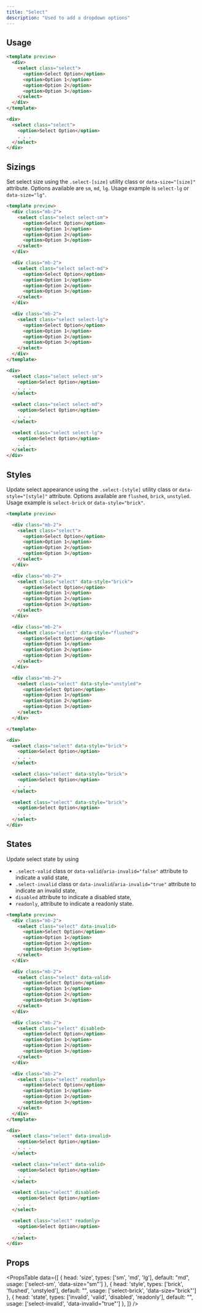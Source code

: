 ```yaml
---
title: "Select"
description: "Used to add a dropdown options"
---
```


## Usage

```html
<template preview>
  <div>
    <select class="select">
      <option>Select Option</option>
      <option>Option 1</option>
      <option>Option 2</option>
      <option>Option 3</option>
    </select>
  </div>
</template>

<div>
  <select class="select">
    <option>Select Option</option>
    . . .
  </select>
</div>
```

## Sizings
Set select size using the `.select-[size]` utility class or `data-size="[size]"` attribute. Options available are `sm`, `md`, `lg`. Usage example is `select-lg` or `data-size="lg"`.

```html
<template preview>
  <div class="mb-2">
    <select class="select select-sm">
      <option>Select Option</option>
      <option>Option 1</option>
      <option>Option 2</option>
      <option>Option 3</option>
    </select>
  </div>

  <div class="mb-2">
    <select class="select select-md">
      <option>Select Option</option>
      <option>Option 1</option>
      <option>Option 2</option>
      <option>Option 3</option>
    </select>
  </div>

  <div class="mb-2">
    <select class="select select-lg">
      <option>Select Option</option>
      <option>Option 1</option>
      <option>Option 2</option>
      <option>Option 3</option>
    </select>
  </div>
</template>

<div>
  <select class="select select-sm">
    <option>Select Option</option>
    . . .
  </select>

  <select class="select select-md">
    <option>Select Option</option>
    . . .
  </select>

  <select class="select select-lg">
    <option>Select Option</option>
    . . .
  </select>
</div>
```

## Styles
Update select appearance using the `.select-[style]` utility class or `data-style="[style]"` attribute. Options available are `flushed`, `brick`, `unstyled`. Usage example is `select-brick` or `data-style="brick"`.

```html transparent
<template preview>

  <div class="mb-2">
    <select class="select">
      <option>Select Option</option>
      <option>Option 1</option>
      <option>Option 2</option>
      <option>Option 3</option>
    </select>
  </div>

  <div class="mb-2">
    <select class="select" data-style="brick">
      <option>Select Option</option>
      <option>Option 1</option>
      <option>Option 2</option>
      <option>Option 3</option>
    </select>
  </div>

  <div class="mb-2">
    <select class="select" data-style="flushed">
      <option>Select Option</option>
      <option>Option 1</option>
      <option>Option 2</option>
      <option>Option 3</option>
    </select>
  </div>

  <div class="mb-2">
    <select class="select" data-style="unstyled">
      <option>Select Option</option>
      <option>Option 1</option>
      <option>Option 2</option>
      <option>Option 3</option>
    </select>
  </div>

</template>

<div>
  <select class="select" data-style="brick">
    <option>Select Option</option>
    . . .
  </select>

  <select class="select" data-style="brick">
    <option>Select Option</option>
    . . .
  </select>

  <select class="select" data-style="brick">
    <option>Select Option</option>
    . . .
  </select>
</div>
```

## States
Update select state by using 
 - `.select-valid` class or `data-valid`/`aria-invalid="false"` attribute to indicate a valid state,
 - `.select-invalid` class or `data-invalid`/`aria-invalid="true"` attribute to indicate an invalid state, 
 - `disabled` attribute to indicate a disabled state,
 - `readonly`, attribute to indicate a readonly state.

```html transparent
<template preview>
  <div class="mb-2">
    <select class="select" data-invalid>
      <option>Select Option</option>
      <option>Option 1</option>
      <option>Option 2</option>
      <option>Option 3</option>
    </select>
  </div>

  <div class="mb-2">
    <select class="select" data-valid>
      <option>Select Option</option>
      <option>Option 1</option>
      <option>Option 2</option>
      <option>Option 3</option>
    </select>
  </div>

  <div class="mb-2">
    <select class="select" disabled>
      <option>Select Option</option>
      <option>Option 1</option>
      <option>Option 2</option>
      <option>Option 3</option>
    </select>
  </div>

  <div class="mb-2">
    <select class="select" readonly>
      <option>Select Option</option>
      <option>Option 1</option>
      <option>Option 2</option>
      <option>Option 3</option>
    </select>
  </div>
</template>

<div>
  <select class="select" data-invalid>
    <option>Select Option</option>
    . . .
  </select>

  <select class="select" data-valid>
    <option>Select Option</option>
    . . .
  </select>

  <select class="select" disabled>
    <option>Select Option</option>
    . . .
  </select>

  <select class="select" readonly>
    <option>Select Option</option>
    . . .
  </select>
</div>
```

## Props

<PropsTable 
  data={[
    {
      head: 'size',
      types: ['sm', 'md', 'lg'],
      default: "md",
      usage: ['select-sm', 'data-size="sm"']
    },
    {
      head: 'style',
      types: ['brick', 'flushed', 'unstyled'],
      default: "",
      usage: ['select-brick', 'data-size="brick"']
    },
    {
      head: 'state',
      types: ['invalid', 'valid', 'disabled', 'readonly'],
      default: "",
      usage: ['select-invalid', 'data-invalid="true"']
    },
  ]}
/>